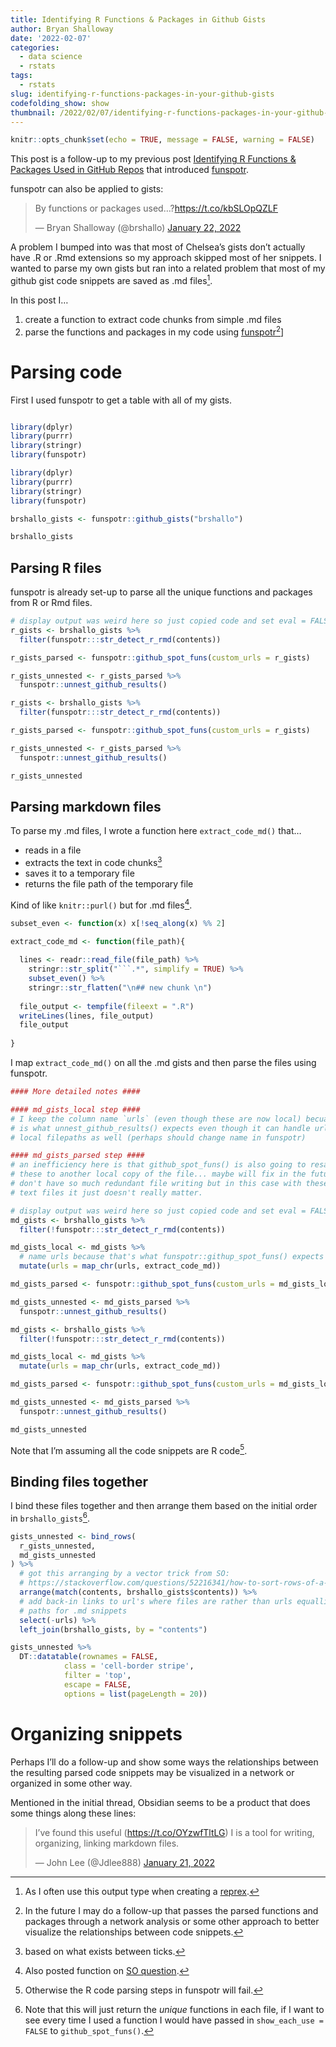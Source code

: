 ```yaml
---
title: Identifying R Functions & Packages in Github Gists
author: Bryan Shalloway
date: '2022-02-07'
categories:
  - data science
  - rstats
tags:
  - rstats
slug: identifying-r-functions-packages-in-your-github-gists
codefolding_show: show
thumbnail: /2022/02/07/identifying-r-functions-packages-in-your-github-gists/images/filing-cabinets.jpg
---
```


```r
knitr::opts_chunk$set(echo = TRUE, message = FALSE, warning = FALSE)
```

This post is a follow-up to my previous post [Identifying R Functions & Packages Used in GitHub Repos](https://www.bryanshalloway.com/2022/01/18/identifying-r-functions-packages-used-in-github-repos/) that introduced [funspotr](https://github.com/brshallo/funspotr).

funspotr can also be applied to gists:

<blockquote class="twitter-tweet"><p lang="en" dir="ltr">By functions or packages used...?<a href="https://t.co/kbSLOpQZLF">https://t.co/kbSLOpQZLF</a></p>&mdash; Bryan Shalloway (@brshallo) <a href="https://twitter.com/brshallo/status/1484921548154621953?ref_src=twsrc%5Etfw">January 22, 2022</a></blockquote> <script async src="https://platform.twitter.com/widgets.js" charset="utf-8"></script>

A problem I bumped into was that most of Chelsea's gists don't actually have .R or .Rmd extensions so my approach skipped most of her snippets. I wanted to parse my own gists but ran into a related problem that most of my github gist code snippets are saved as .md files^[As I often use this output type when creating a [reprex](https://github.com/tidyverse/reprex).].

In this post I...

1. create a function to extract code chunks from simple .md files
1. parse the functions and packages in my code using [funspotr](https://github.com/brshallo/funspotr)^[In the future I may do a follow-up that passes the parsed functions and packages through a network analysis or some other approach to better visualize the relationships between code snippets.]]


# Parsing code

First I used funspotr to get a table with all of my gists.

```r

```


```r
library(dplyr)
library(purrr)
library(stringr)
library(funspotr)
```

```r
library(dplyr)
library(purrr)
library(stringr)
library(funspotr)

brshallo_gists <- funspotr::github_gists("brshallo")

brshallo_gists
```

## Parsing R files

funspotr is already set-up to parse all the unique functions and packages from R or Rmd files.

```r
# display output was weird here so just copied code and set eval = FALSE
r_gists <- brshallo_gists %>% 
  filter(funspotr:::str_detect_r_rmd(contents))

r_gists_parsed <- funspotr::github_spot_funs(custom_urls = r_gists)

r_gists_unnested <- r_gists_parsed %>% 
  funspotr::unnest_github_results()
```

```r
r_gists <- brshallo_gists %>% 
  filter(funspotr:::str_detect_r_rmd(contents))

r_gists_parsed <- funspotr::github_spot_funs(custom_urls = r_gists)

r_gists_unnested <- r_gists_parsed %>% 
  funspotr::unnest_github_results()
```

```r
r_gists_unnested
```

## Parsing markdown files

To parse my .md files, I wrote a function here `extract_code_md()` that...

* reads in a file
* extracts the text in code chunks^[based on what exists between ticks.]
* saves it to a temporary file
* returns the file path of the temporary file

Kind of like `knitr::purl()` but for .md files^[Also posted function on [SO question](https://stackoverflow.com/a/71025744/9059865).].

```r
subset_even <- function(x) x[!seq_along(x) %% 2]

extract_code_md <- function(file_path){
  
  lines <- readr::read_file(file_path) %>% 
    stringr::str_split("```.*", simplify = TRUE) %>%
    subset_even() %>% 
    stringr::str_flatten("\n## new chunk \n")
  
  file_output <- tempfile(fileext = ".R")
  writeLines(lines, file_output)
  file_output
  
}
```

I map `extract_code_md()` on all the .md gists and then parse the files using funspotr.

```r
#### More detailed notes ####

#### md_gists_local step ####
# I keep the column name `urls` (even though these are now local) becuase that
# is what unnest_github_results() expects even though it can handle urls or
# local filepaths as well (perhaps should change name in funspotr)

#### md_gists_parsed step ####
# an inefficiency here is that github_spot_funs() is also going to resave all of
# these to another local copy of the file... maybe will fix in the future so
# don't have so much redundant file writing but in this case with these small
# text files it just doesn't really matter.

```


```r
# display output was weird here so just copied code and set eval = FALSE
md_gists <- brshallo_gists %>% 
  filter(!funspotr:::str_detect_r_rmd(contents))

md_gists_local <- md_gists %>% 
  # name urls because that's what funspotr::githup_spot_funs() expects
  mutate(urls = map_chr(urls, extract_code_md))

md_gists_parsed <- funspotr::github_spot_funs(custom_urls = md_gists_local)

md_gists_unnested <- md_gists_parsed %>% 
  funspotr::unnest_github_results()
```

```r
md_gists <- brshallo_gists %>% 
  filter(!funspotr:::str_detect_r_rmd(contents))

md_gists_local <- md_gists %>% 
  mutate(urls = map_chr(urls, extract_code_md))

md_gists_parsed <- funspotr::github_spot_funs(custom_urls = md_gists_local)

md_gists_unnested <- md_gists_parsed %>% 
  funspotr::unnest_github_results()
```

```r
md_gists_unnested
```

Note that I'm assuming all the code snippets are R code^[Otherwise the R code parsing steps in funspotr will fail.].

## Binding files together

I bind these files together and then arrange them based on the initial order in `brshallo_gists`^[Note that this will just return the *unique* functions in each file, if I want to see every time I used a function I would have passed in `show_each_use = FALSE` to `github_spot_funs()`.].

```r
gists_unnested <- bind_rows(
  r_gists_unnested,
  md_gists_unnested
) %>% 
  # got this arranging by a vector trick from SO:
  # https://stackoverflow.com/questions/52216341/how-to-sort-rows-of-a-data-frame-based-on-a-vector-using-dplyr-pipe
  arrange(match(contents, brshallo_gists$contents)) %>% 
  # add back-in links to url's where files are rather than urls equalling local
  # paths for .md snippets
  select(-urls) %>% 
  left_join(brshallo_gists, by = "contents")

gists_unnested %>% 
  DT::datatable(rownames = FALSE,
            class = 'cell-border stripe',
            filter = 'top',
            escape = FALSE,
            options = list(pageLength = 20))

```

# Organizing snippets

Perhaps I'll do a follow-up and show some ways the relationships between the resulting parsed code snippets may be visualized in a network or organized in some other way. 

Mentioned in the initial thread, Obsidian seems to be a product that does some things along these lines:

<blockquote class="twitter-tweet"><p lang="en" dir="ltr">I’ve found this useful (<a href="https://t.co/OYzwfTltLG">https://t.co/OYzwfTltLG</a>) I is a tool for writing, organizing, linking markdown files.</p>&mdash; John Lee (@Jdlee888) <a href="https://twitter.com/Jdlee888/status/1484332889609170946?ref_src=twsrc%5Etfw">January 21, 2022</a></blockquote> <script async src="https://platform.twitter.com/widgets.js" charset="utf-8"></script>

